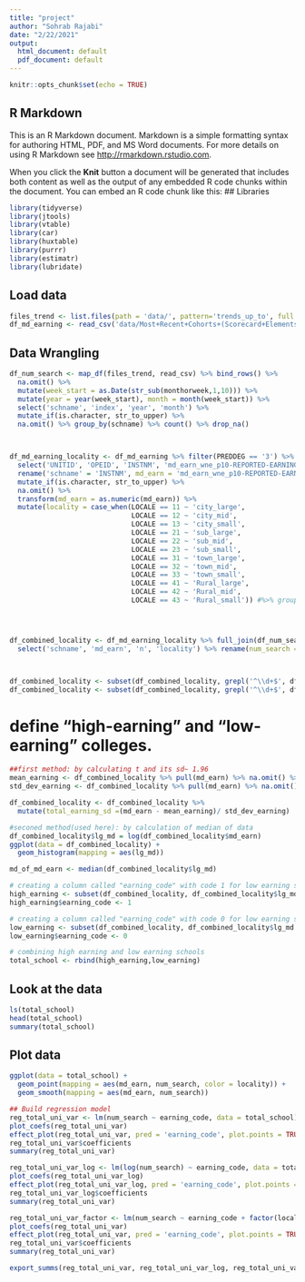 ```yaml
---
title: "project"
author: "Sohrab Rajabi"
date: "2/22/2021"
output:
  html_document: default
  pdf_document: default
---
```


```r
knitr::opts_chunk$set(echo = TRUE)
```

## R Markdown

This is an R Markdown document. Markdown is a simple formatting syntax for authoring HTML, PDF, and MS Word documents. For more details on using R Markdown see <http://rmarkdown.rstudio.com>.

When you click the **Knit** button a document will be generated that includes both content as well as the output of any embedded R code chunks within the document. You can embed an R code chunk like this:
## Libraries
```r
library(tidyverse)
library(jtools)
library(vtable)
library(car)
library(huxtable)
library(purrr)
library(estimatr)
library(lubridate)
```

## Load data
```r
files_trend <- list.files(path = 'data/', pattern='trends_up_to', full.names=TRUE)
df_md_earning <- read_csv('data/Most+Recent+Cohorts+(Scorecard+Elements).csv')
```

## Data Wrangling
```r
df_num_search <- map_df(files_trend, read_csv) %>% bind_rows() %>%
  na.omit() %>%
  mutate(week_start = as.Date(str_sub(monthorweek,1,10))) %>% 
  mutate(year = year(week_start), month = month(week_start)) %>%
  select('schname', 'index', 'year', 'month') %>%
  mutate_if(is.character, str_to_upper) %>%
  na.omit() %>% group_by(schname) %>% count() %>% drop_na()



df_md_earning_locality <- df_md_earning %>% filter(PREDDEG == '3') %>%
  select('UNITID', 'OPEID', 'INSTNM', 'md_earn_wne_p10-REPORTED-EARNINGS', 'LOCALE') %>%
  rename('schname' = 'INSTNM', md_earn = 'md_earn_wne_p10-REPORTED-EARNINGS') %>%
  mutate_if(is.character, str_to_upper) %>%
  na.omit() %>%
  transform(md_earn = as.numeric(md_earn)) %>%
  mutate(locality = case_when(LOCALE == 11 ~ 'city_large',
                              LOCALE == 12 ~ 'city_mid',
                              LOCALE == 13 ~ 'city_small',
                              LOCALE == 21 ~ 'sub_large',
                              LOCALE == 22 ~ 'sub_mid',
                              LOCALE == 23 ~ 'sub_small',
                              LOCALE == 31 ~ 'town_large',
                              LOCALE == 32 ~ 'town_mid',
                              LOCALE == 33 ~ 'town_small',
                              LOCALE == 41 ~ 'Rural_large',
                              LOCALE == 42 ~ 'Rural_mid',
                              LOCALE == 43 ~ 'Rural_small')) #%>% group_by(locality)




df_combined_locality <- df_md_earning_locality %>% full_join(df_num_search, by = 'schname') %>% drop_na() %>%
  select('schname', 'md_earn', 'n', 'locality') %>% rename(num_search = 'n')



df_combined_locality <- subset(df_combined_locality, grepl('^\\d+$', df_combined_locality$md_earn)) %>% transform(md_earn = as.numeric(md_earn))
df_combined_locality <- subset(df_combined_locality, grepl('^\\d+$', df_combined_locality$num_search))
```


# define “high-earning” and “low-earning” colleges.
```r
##first method: by calculating t and its sd~ 1.96
mean_earning <- df_combined_locality %>% pull(md_earn) %>% na.omit() %>% mean()
std_dev_earning <- df_combined_locality %>% pull(md_earn) %>% na.omit() %>% sd()

df_combined_locality <- df_combined_locality %>%
  mutate(total_earning_sd =(md_earn - mean_earning)/ std_dev_earning)

#seconed method(used here): by calculation of median of data
df_combined_locality$lg_md = log(df_combined_locality$md_earn)           # normalize data
ggplot(data = df_combined_locality) +
  geom_histogram(mapping = aes(lg_md))

md_of_md_earn <- median(df_combined_locality$lg_md)

# creating a column called "earning_code" with code 1 for low earning schools
high_earning <- subset(df_combined_locality, df_combined_locality$lg_md >= md_of_md_earn)
high_earning$earning_code <- 1

# creating a column called "earning_code" with code 0 for low earning schools
low_earning <- subset(df_combined_locality, df_combined_locality$lg_md <= md_of_md_earn)
low_earning$earning_code <- 0

# combining high earning and low earning schools
total_school <- rbind(high_earning,low_earning)
```


## Look at the data
```r
ls(total_school)
head(total_school)
summary(total_school)
```

## Plot data
```r
ggplot(data = total_school) +
  geom_point(mapping = aes(md_earn, num_search, color = locality)) +
  geom_smooth(mapping = aes(md_earn, num_search))
```


```r
## Build regression model
reg_total_uni_var <- lm(num_search ~ earning_code, data = total_school)
plot_coefs(reg_total_uni_var)
effect_plot(reg_total_uni_var, pred = 'earning_code', plot.points = TRUE)
reg_total_uni_var$coefficients
summary(reg_total_uni_var)
```

```r
reg_total_uni_var_log <- lm(log(num_search) ~ earning_code, data = total_school)
plot_coefs(reg_total_uni_var_log)
effect_plot(reg_total_uni_var_log, pred = 'earning_code', plot.points = TRUE)
reg_total_uni_var_log$coefficients
summary(reg_total_uni_var)
```

```r
reg_total_uni_var_factor <- lm(num_search ~ earning_code + factor(locality), data = total_school)
plot_coefs(reg_total_uni_var)
effect_plot(reg_total_uni_var, pred = 'earning_code', plot.points = TRUE)
reg_total_uni_var$coefficients
summary(reg_total_uni_var)
```

```r
export_summs(reg_total_uni_var, reg_total_uni_var_log, reg_total_uni_var_factor)
```